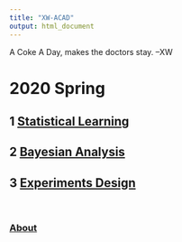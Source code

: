 ```yaml
---
title: "XW-ACAD"
output: html_document
---
```


A Coke A Day, makes the doctors stay. --XW

# 2020 Spring

## 1 [Statistical Learning](StatLearning/Contents.html)

## 2 [Bayesian Analysis](UnderConstructionPage.html)

## 3 [Experiments Design](UnderConstructionPage.html)

&nbsp;

### [About](About.html)